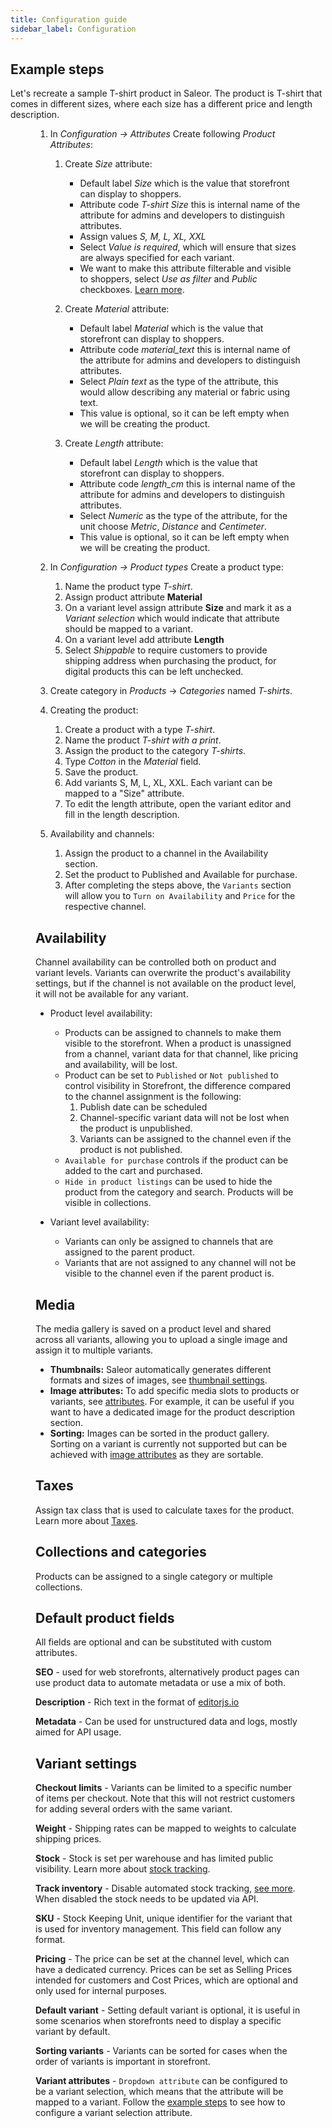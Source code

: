 ```yaml
---
title: Configuration guide
sidebar_label: Configuration
---
```



## Example steps

Let's recreate a sample T-shirt product in Saleor.
The product is T-shirt that comes in different sizes, where each size has a different price and length description.

<Figure src={tshirt} alt={`Example config`} />

1. In _Configuration -> Attributes_ Create following _Product Attributes_:

   1. Create _Size_ attribute:

      - Default label _Size_ which is the value that storefront can display to shoppers.
      - Attribute code _T-shirt Size_ this is internal name of the attribute for admins and developers to distinguish attributes.
      - Assign values _S, M, L, XL, XXL_
      - Select _Value is required_, which will ensure that sizes are always specified for each variant.
      - We want to make this attribute filterable and visible to shoppers, select _Use as filter_ and _Public_ checkboxes. [Learn more](developer/attributes/configuration.mdx).

   2. Create _Material_ attribute:
      - Default label _Material_ which is the value that storefront can display to shoppers.
      - Attribute code _material_text_ this is internal name of the attribute for admins and developers to distinguish attributes.
      - Select _Plain text_ as the type of the attribute, this would allow describing any material or fabric using text.
      - This value is optional, so it can be left empty when we will be creating the product.
   3. Create _Length_ attribute:
      - Default label _Length_ which is the value that storefront can display to shoppers.
      - Attribute code _length_cm_ this is internal name of the attribute for admins and developers to distinguish attributes.
      - Select _Numeric_ as the type of the attribute, for the unit choose _Metric_, _Distance_ and _Centimeter_.
      - This value is optional, so it can be left empty when we will be creating the product.

2. In _Configuration -> Product types_ Create a product type:

   1. Name the product type _T-shirt_.
   2. Assign product attribute **Material**
   3. On a variant level assign attribute **Size** and mark it as a _Variant selection_ which would indicate that attribute should be mapped to a variant.
   4. On a variant level add attribute **Length**
   5. Select _Shippable_ to require customers to provide shipping address when purchasing the product, for digital products this can be left unchecked.

3. Create category in _Products_ -> _Categories_ named _T-shirts_.

4. Creating the product:

   1. Create a product with a type _T-shirt_.
   2. Name the product _T-shirt with a print_.
   3. Assign the product to the category _T-shirts_.
   4. Type _Cotton_ in the _Material_ field.
   5. Save the product.
   6. Add variants S, M, L, XL, XXL. Each variant can be mapped to a "Size" attribute.
   7. To edit the length attribute, open the variant editor and fill in the length description.

5. Availability and channels:

   1. Assign the product to a channel in the Availability section.
   2. Set the product to Published and Available for purchase.
   3. After completing the steps above, the `Variants` section will allow you to `Turn on Availability` and `Price` for the respective channel.

## Availability

Channel availability can be controlled both on product and variant levels.
Variants can overwrite the product's availability settings, but if the channel is not available on the product level, it will not be available for any variant.

- Product level availability:

  - Products can be assigned to channels to make them visible to the storefront. When a product is unassigned from a channel, variant data for that channel, like pricing and availability, will be lost.
  - Product can be set to `Published` or `Not published` to control visibility in Storefront, the difference compared to the channel assignment is the following:
    1. Publish date can be scheduled
    2. Channel-specific variant data will not be lost when the product is unpublished.
    3. Variants can be assigned to the channel even if the product is not published.
  - `Available for purchase` controls if the product can be added to the cart and purchased.
  - `Hide in product listings` can be used to hide the product from the category and search. Products will be visible in collections.

- Variant level availability:
  - Variants can only be assigned to channels that are assigned to the parent product.
  - Variants that are not assigned to any channel will not be visible to the channel even if the parent product is.

## Media

The media gallery is saved on a product level and shared across all variants, allowing you to upload a single image and assign it to multiple variants.

- **Thumbnails:** Saleor automatically generates different formats and sizes of images, see [thumbnail settings](developer/thumbnails.mdx).
- **Image attributes:** To add specific media slots to products or variants, see [attributes](developer/attributes/overview.mdx). For example, it can be useful if you want to have a dedicated image for the product description section.
- **Sorting:** Images can be sorted in the product gallery. Sorting on a variant is currently not supported but can be achieved with [image attributes](developer/attributes/overview.mdx) as they are sortable.

## Taxes

Assign tax class that is used to calculate taxes for the product. Learn more about [Taxes](developer/taxes/).

[//]: # "add link to catalog section"

## Collections and categories

Products can be assigned to a single category or multiple collections.

## Default product fields

All fields are optional and can be substituted with custom attributes.

**SEO** - used for web storefronts, alternatively product pages can use product data to automate metadata or use a mix of both.

**Description** - Rich text in the format of [editorjs.io](https://editorjs.io/)

**Metadata** - Can be used for unstructured data and logs, mostly aimed for API usage.

## Variant settings

**Checkout limits** - Variants can be limited to a specific number of items per checkout. Note that this will not restrict customers for adding several orders with the same variant.

**Weight** - Shipping rates can be mapped to weights to calculate shipping prices.

**Stock** - Stock is set per warehouse and has limited public visibility. Learn more about [stock tracking](/docs/developer/stock-allocation.mdx).

**Track inventory** - Disable automated stock tracking, [see more](/docs/developer/stock-allocation.mdx). When disabled the stock needs to be updated via API.

**SKU** - Stock Keeping Unit, unique identifier for the variant that is used for inventory management. This field can follow any format.

**Pricing** - The price can be set at the channel level, which can have a dedicated currency. Prices can be set as Selling Prices intended for customers and Cost Prices, which are optional and only used for internal purposes.

**Default variant** - Setting default variant is optional, it is useful in some scenarios when storefronts need to display a specific variant by default.

**Sorting variants** - Variants can be sorted for cases when the order of variants is important in storefront.

**Variant attributes** - `Dropdown attribute` can be configured to be a variant selection, which means that the attribute will be mapped to a variant. Follow the [example steps](#example-steps) to see how to configure a variant selection attribute.
